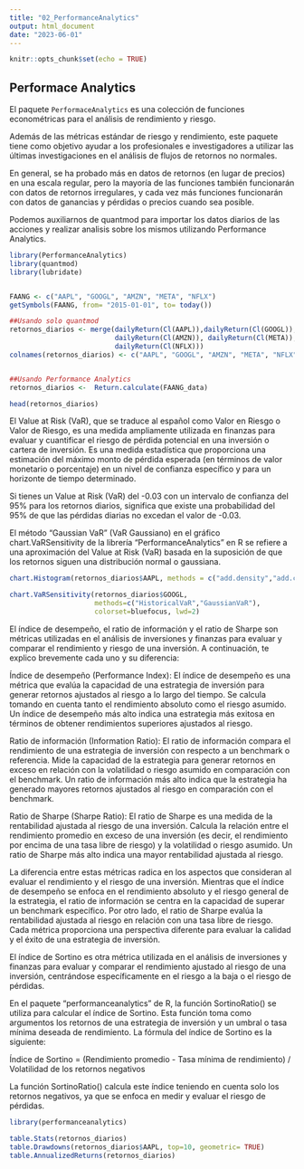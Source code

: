 ```yaml
---
title: "02_PerformanceAnalytics"
output: html_document
date: "2023-06-01"
---
```


```r
knitr::opts_chunk$set(echo = TRUE)
```

## Performace Analytics

El paquete `PerformaceAnalytics` es una colección de funciones econométricas para el análisis de rendimiento y riesgo.

Además de las métricas estándar de riesgo y rendimiento, este paquete tiene como objetivo ayudar a los profesionales e investigadores a utilizar las últimas investigaciones en el análisis de flujos de retornos no normales.

En general, se ha probado más en datos de retornos (en lugar de precios) en una escala regular, pero la mayoría de las funciones también funcionarán con datos de retornos irregulares, y cada vez más funciones funcionarán con datos de ganancias y pérdidas o precios cuando sea posible.

Podemos auxiliarnos de quantmod para importar los datos diarios de las acciones y realizar analisis sobre los mismos utilizando Performance Analytics.

```r
library(PerformanceAnalytics)
library(quantmod)
library(lubridate)


FAANG <- c("AAPL", "GOOGL", "AMZN", "META", "NFLX")
getSymbols(FAANG, from= "2015-01-01", to= today())

##Usando solo quantmod
retornos_diarios <- merge(dailyReturn(Cl(AAPL)),dailyReturn(Cl(GOOGL)),
                          dailyReturn(Cl(AMZN)), dailyReturn(Cl(META)),
                          dailyReturn(Cl(NFLX)))
colnames(retornos_diarios) <- c("AAPL", "GOOGL", "AMZN", "META", "NFLX")


##Usando Performance Analytics
retornos_diarios <-  Return.calculate(FAANG_data)

head(retornos_diarios)
```


El Value at Risk (VaR), que se traduce al español como Valor en Riesgo o Valor de Riesgo, es una medida ampliamente utilizada en finanzas para evaluar y cuantificar el riesgo de pérdida potencial en una inversión o cartera de inversión. Es una medida estadística que proporciona una estimación del máximo monto de pérdida esperada (en términos de valor monetario o porcentaje) en un nivel de confianza específico y para un horizonte de tiempo determinado.


Si tienes un Value at Risk (VaR) del -0.03 con un intervalo de confianza del 95% para los retornos diarios, significa que existe una probabilidad del 95% de que las pérdidas diarias no excedan el valor de -0.03.



El método "Gaussian VaR" (VaR Gaussiano) en el gráfico chart.VaRSensitivity de la librería "PerformanceAnalytics" en R se refiere a una aproximación del Value at Risk (VaR) basada en la suposición de que los retornos siguen una distribución normal o gaussiana.

```r

chart.Histogram(retornos_diarios$AAPL, methods = c("add.density","add.centered"))

chart.VaRSensitivity(retornos_diarios$GOOGL, 
                     methods=c("HistoricalVaR","GaussianVaR"), 
                     colorset=bluefocus, lwd=2)

```


El índice de desempeño, el ratio de información y el ratio de Sharpe son métricas utilizadas en el análisis de inversiones y finanzas para evaluar y comparar el rendimiento y riesgo de una inversión. A continuación, te explico brevemente cada uno y su diferencia:

Índice de desempeño (Performance Index): El índice de desempeño es una métrica que evalúa la capacidad de una estrategia de inversión para generar retornos ajustados al riesgo a lo largo del tiempo. Se calcula tomando en cuenta tanto el rendimiento absoluto como el riesgo asumido. Un índice de desempeño más alto indica una estrategia más exitosa en términos de obtener rendimientos superiores ajustados al riesgo.

Ratio de información (Information Ratio): El ratio de información compara el rendimiento de una estrategia de inversión con respecto a un benchmark o referencia. Mide la capacidad de la estrategia para generar retornos en exceso en relación con la volatilidad o riesgo asumido en comparación con el benchmark. Un ratio de información más alto indica que la estrategia ha generado mayores retornos ajustados al riesgo en comparación con el benchmark.

Ratio de Sharpe (Sharpe Ratio): El ratio de Sharpe es una medida de la rentabilidad ajustada al riesgo de una inversión. Calcula la relación entre el rendimiento promedio en exceso de una inversión (es decir, el rendimiento por encima de una tasa libre de riesgo) y la volatilidad o riesgo asumido. Un ratio de Sharpe más alto indica una mayor rentabilidad ajustada al riesgo.

La diferencia entre estas métricas radica en los aspectos que consideran al evaluar el rendimiento y el riesgo de una inversión. Mientras que el índice de desempeño se enfoca en el rendimiento absoluto y el riesgo general de la estrategia, el ratio de información se centra en la capacidad de superar un benchmark específico. Por otro lado, el ratio de Sharpe evalúa la rentabilidad ajustada al riesgo en relación con una tasa libre de riesgo. Cada métrica proporciona una perspectiva diferente para evaluar la calidad y el éxito de una estrategia de inversión.

El índice de Sortino es otra métrica utilizada en el análisis de inversiones y finanzas para evaluar y comparar el rendimiento ajustado al riesgo de una inversión, centrándose específicamente en el riesgo a la baja o el riesgo de pérdidas.

En el paquete "performanceanalytics" de R, la función SortinoRatio() se utiliza para calcular el índice de Sortino. Esta función toma como argumentos los retornos de una estrategia de inversión y un umbral o tasa mínima deseada de rendimiento. La fórmula del índice de Sortino es la siguiente:

Índice de Sortino = (Rendimiento promedio - Tasa mínima de rendimiento) / Volatilidad de los retornos negativos

La función SortinoRatio() calcula este índice teniendo en cuenta solo los retornos negativos, ya que se enfoca en medir y evaluar el riesgo de pérdidas.

```r
library(performanceanalytics)

table.Stats(retornos_diarios)
table.Drawdowns(retornos_diarios$AAPL, top=10, geometric= TRUE)
table.AnnualizedReturns(retornos_diarios)


```